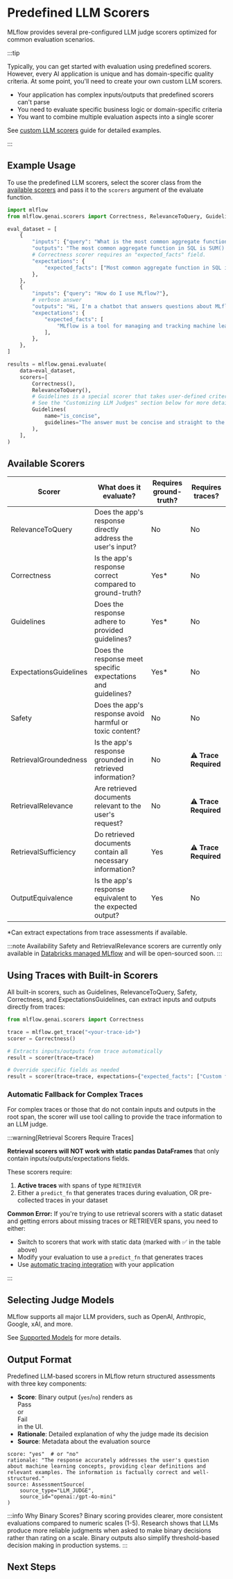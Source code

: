 
# Predefined LLM Scorers

MLflow provides several pre-configured LLM judge scorers optimized for common evaluation scenarios.

:::tip

Typically, you can get started with evaluation using predefined scorers. However, every AI application is unique and has domain-specific quality criteria. At some point, you'll need to create your own custom LLM scorers.

- Your application has complex inputs/outputs that predefined scorers can't parse
- You need to evaluate specific business logic or domain-specific criteria
- You want to combine multiple evaluation aspects into a single scorer

See <ins>[custom LLM scorers](/genai/eval-monitor/scorers/llm-judge/guidelines)</ins> guide for detailed examples.

:::

## Example Usage

To use the predefined LLM scorers, select the scorer class from the [available scorers](#available-scorers) and pass it to the `scorers` argument of the <APILink fn="mlflow.genai.evaluate">evaluate</APILink> function.

```python
import mlflow
from mlflow.genai.scorers import Correctness, RelevanceToQuery, Guidelines

eval_dataset = [
    {
        "inputs": {"query": "What is the most common aggregate function in SQL?"},
        "outputs": "The most common aggregate function in SQL is SUM().",
        # Correctness scorer requires an "expected_facts" field.
        "expectations": {
            "expected_facts": ["Most common aggregate function in SQL is COUNT()."],
        },
    },
    {
        "inputs": {"query": "How do I use MLflow?"},
        # verbose answer
        "outputs": "Hi, I'm a chatbot that answers questions about MLflow. Thank you for asking a great question! I know MLflow well and I'm glad to help you with that. You will love it! MLflow is a Python-based platform that provides a comprehensive set of tools for logging, tracking, and visualizing machine learning models and experiments throughout their entire lifecycle. It consists of four main components: MLflow Tracking for experiment management, MLflow Projects for reproducible runs, MLflow Models for standardized model packaging, and MLflow Model Registry for centralized model lifecycle management. To get started, simply install it with 'pip install mlflow' and then use mlflow.start_run() to begin tracking your experiments with automatic logging of parameters, metrics, and artifacts. The platform creates a beautiful web UI where you can compare different runs, visualize metrics over time, and manage your entire ML workflow efficiently. MLflow integrates seamlessly with popular ML libraries like scikit-learn, TensorFlow, PyTorch, and many others, making it incredibly easy to incorporate into your existing projects!",
        "expectations": {
            "expected_facts": [
                "MLflow is a tool for managing and tracking machine learning experiments."
            ],
        },
    },
]

results = mlflow.genai.evaluate(
    data=eval_dataset,
    scorers=[
        Correctness(),
        RelevanceToQuery(),
        # Guidelines is a special scorer that takes user-defined criteria for evaluation.
        # See the "Customizing LLM Judges" section below for more details.
        Guidelines(
            name="is_concise",
            guidelines="The answer must be concise and straight to the point.",
        ),
    ],
)
```

<ImageBox src="/images/mlflow-3/eval-monitor/scorers/predefined-scorers-results.png" alt="Predefined LLM scorers result" />

## Available Scorers

| Scorer                                                                                     | What does it evaluate?                                       | Requires ground-truth? | Requires traces?      |
| ------------------------------------------------------------------------------------------ | ------------------------------------------------------------ | ---------------------- | --------------------- |
| <APILink fn="mlflow.genai.scorers.RelevanceToQuery">RelevanceToQuery</APILink>             | Does the app's response directly address the user's input?   | No                     | No                    |
| <APILink fn="mlflow.genai.scorers.Correctness">Correctness</APILink>                       | Is the app's response correct compared to ground-truth?      | Yes\*                  | No                    |
| <APILink fn="mlflow.genai.scorers.Guidelines">Guidelines</APILink>                         | Does the response adhere to provided guidelines?             | Yes\*                  | No                    |
| <APILink fn="mlflow.genai.scorers.ExpectationsGuidelines">ExpectationsGuidelines</APILink> | Does the response meet specific expectations and guidelines? | Yes\*                  | No                    |
| <APILink fn="mlflow.genai.scorers.Safety">Safety</APILink>                                 | Does the app's response avoid harmful or toxic content?      | No                     | No                    |
| <APILink fn="mlflow.genai.scorers.RetrievalGroundedness">RetrievalGroundedness</APILink>   | Is the app's response grounded in retrieved information?     | No                     | ⚠️ **Trace Required** |
| <APILink fn="mlflow.genai.scorers.RetrievalRelevance">RetrievalRelevance</APILink>         | Are retrieved documents relevant to the user's request?      | No                     | ⚠️ **Trace Required** |
| <APILink fn="mlflow.genai.scorers.RetrievalSufficiency">RetrievalSufficiency</APILink>     | Do retrieved documents contain all necessary information?    | Yes                    | ⚠️ **Trace Required** |
| <APILink fn="mlflow.genai.scorers.OutputEquivalence">OutputEquivalence</APILink>                                 | Is the app's response equivalent to the expected output?      | Yes                     | No                    |

\*Can extract expectations from trace assessments if available.

:::note Availability
Safety and RetrievalRelevance scorers are currently only available in [Databricks managed MLflow](https://docs.databricks.com/mlflow3/genai/eval-monitor/) and will be open-sourced soon.
:::

## Using Traces with Built-in Scorers

All built-in scorers, such as Guidelines, RelevanceToQuery, Safety, Correctness, and ExpectationsGuidelines, can extract inputs and outputs directly from traces:

```python
from mlflow.genai.scorers import Correctness

trace = mlflow.get_trace("<your-trace-id>")
scorer = Correctness()

# Extracts inputs/outputs from trace automatically
result = scorer(trace=trace)

# Override specific fields as needed
result = scorer(trace=trace, expectations={"expected_facts": ["Custom fact"]})
```

### Automatic Fallback for Complex Traces

For complex traces or those that do not contain inputs and outputs in the root span, the scorer will use tool calling to provide the trace information to an LLM judge.

:::warning[Retrieval Scorers Require Traces]

**Retrieval scorers will NOT work with static pandas DataFrames** that only contain inputs/outputs/expectations fields.

These scorers require:

1. **Active traces** with spans of type `RETRIEVER`
2. Either a `predict_fn` that generates traces during evaluation, OR pre-collected traces in your dataset

**Common Error:** If you're trying to use retrieval scorers with a static dataset and getting errors about missing traces or RETRIEVER spans, you need to either:

- Switch to scorers that work with static data (marked with ✅ in the table above)
- Modify your evaluation to use a `predict_fn` that generates traces
- Use <ins>[automatic tracing integration](/genai/tracing/app-instrumentation/automatic)</ins> with your application

:::

## Selecting Judge Models

MLflow supports all major LLM providers, such as OpenAI, Anthropic, Google, xAI, and more.

See [Supported Models](/genai/eval-monitor/scorers/llm-judge#supported-models) for more details.

## Output Format

Predefined LLM-based scorers in MLflow return structured assessments with three key components:

- **Score**: Binary output (`yes`/`no`) renders as <div className="inline-flex rounded-sm bg-green-100 px-2 py-1 text-sm text-green-600">Pass</div> or <div className="inline-flex rounded-sm bg-red-100 px-2 py-1 text-sm text-red-800">Fail</div> in the UI.
- **Rationale**: Detailed explanation of why the judge made its decision
- **Source**: Metadata about the evaluation source

```
score: "yes"  # or "no"
rationale: "The response accurately addresses the user's question about machine learning concepts, providing clear definitions and relevant examples. The information is factually correct and well-structured."
source: AssessmentSource(
    source_type="LLM_JUDGE",
    source_id="openai:/gpt-4o-mini"
)
```

:::info Why Binary Scores?
Binary scoring provides clearer, more consistent evaluations compared to numeric scales (1-5). Research shows that LLMs produce more reliable judgments when asked to make binary decisions rather than rating on a scale. Binary outputs also simplify threshold-based decision making in production systems.
:::

## Next Steps

<TilesGrid>
  <TileCard
    icon={Hammer}
    title="Guidelines Scorer"
    description="Learn how to use the Guidelines scorer to evaluate responses against custom criteria"
    href="/genai/eval-monitor/scorers/llm-judge/guidelines"
  />
  <TileCard
    icon={Bot}
    title="Evaluate Agents"
    description="Learn how to evaluate AI agents with specialized techniques and scorers"
    href="/genai/eval-monitor/running-evaluation/agents"
  />
  <TileCard
    icon={GitBranch}
    title="Evaluate Traces"
    description="Evaluate production traces to understand and improve your AI application's behavior"
    href="/genai/eval-monitor/running-evaluation/traces"
  />
</TilesGrid>
